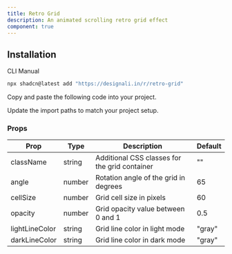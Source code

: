 ```yaml
---
title: Retro Grid
description: An animated scrolling retro grid effect
component: true
---
```


<ComponentPreview name="retro-grid-01" />

## Installation

<Tabs defaultValue="cli">

<TabsList>
  <TabsTrigger value="cli">CLI</TabsTrigger>
  <TabsTrigger value="manual">Manual</TabsTrigger>
</TabsList>
<TabsContent value="cli">

```bash
npx shadcn@latest add "https://designali.in/r/retro-grid"
```

</TabsContent>

<TabsContent value="manual">

<Steps>

<Step>Copy and paste the following code into your project.</Step>

<ComponentSource name="retro-grid" />

<Step>Update the import paths to match your project setup.</Step>

</Steps>

</TabsContent>

</Tabs> 


### Props

| Prop           | Type   | Description                                   | Default |
| -------------- | ------ | --------------------------------------------- | ------- |
| className      | string | Additional CSS classes for the grid container | ""      |
| angle          | number | Rotation angle of the grid in degrees         | 65      |
| cellSize       | number | Grid cell size in pixels                      | 60      |
| opacity        | number | Grid opacity value between 0 and 1            | 0.5     |
| lightLineColor | string | Grid line color in light mode                 | "gray"  |
| darkLineColor  | string | Grid line color in dark mode                  | "gray"  |
